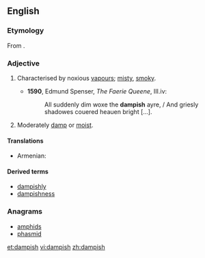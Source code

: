 ==English==
===Etymology===
From {{suffix|damp|ish}}.

===Adjective===
{{en-adj}}

# {{obsolete}} Characterised by noxious [[vapour]]s; [[misty]], [[smoky]].
#*'''1590''', Edmund Spenser, ''The Faerie Queene'', III.iv:
#*:All suddenly dim woxe the '''dampish''' ayre, / And griesly shadowes couered heauen bright [...].
# Moderately [[damp]] or [[moist]].

====Translations====
{{trans-top|moderately damp or moist}}
* Armenian: {{t-|hy|խոնավավուն|tr=xonavavun}}
{{trans-mid}}
{{trans-bottom}}

====Derived terms====
* [[dampishly]]
* [[dampishness]]

===Anagrams===
* [[amphids#English|amphids]]
* [[phasmid#English|phasmid]]


[[et:dampish]]
[[vi:dampish]]
[[zh:dampish]]